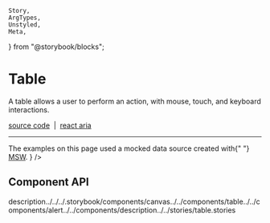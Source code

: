     Story,
    ArgTypes,
    Unstyled,
    Meta,
} from "@storybook/blocks";

<Meta title="Components/Table" />

# Table

A table allows a user to perform an action, with mouse, touch, and keyboard
interactions.

[source code](https://github.com/alex-mcgovern/boondoggle/tree/main/src/components/table)
&nbsp;|&nbsp;
[react aria](https://react-spectrum.adobe.com/react-aria/Table.html)

<hr />

<Unstyled>
    <Alert
        variant="default"
        title="Note"
        className="!my-4"
        description={
            <>
                The examples on this page used a mocked data
                source created with{" "}
                <a href="https://mswjs.io">MSW</a>.
            </>
        }
    />
</Unstyled>

<Canvas
    of={stories.example}
    layout="fullscreen"
    sourceState="none"
/>

## Component API

<ArgTypes of={Table} />
description../../../.storybook/components/canvas../../components/table../../components/alert../../components/description../../stories/table.stories
